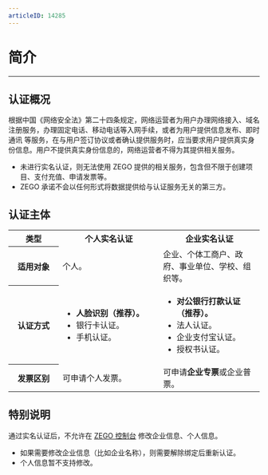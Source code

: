 ```yaml
---
articleID: 14285
---
```

# 简介

- - -

## 认证概况

根据中国《网络安全法》第二十四条规定，网络运营者为用户办理网络接入、域名注册服务，办理固定电话、移动电话等入网手续，或者为用户提供信息发布、即时通讯 等服务，在与用户签订协议或者确认提供服务时，应当要求用户提供真实身份信息。用户不提供真实身份信息的，网络运营者不得为其提供相关服务。

<div class="mk-warning">

- 未进行实名认证，则无法使用 ZEGO 提供的相关服务，包含但不限于创建项目、支付充值、申请发票等。
- ZEGO 承诺不会以任何形式将数据提供给与认证服务无关的第三方。
</div>


## 认证主体

<table>
  <colgroup>
    <col width="20%">
    <col width="40%">
    <col width="40%">
  </colgroup>
  <tbody><tr>
    <th>类型</th>
    <th>个人实名认证</th>
    <th>企业实名认证</th>
  </tr>
  <tr>
    <th>适用对象</th>
    <td>个人。</td>
    <td>企业、个体工商户、政府、事业单位、学校、组织等。</td>
  </tr>
  <tr>
    <th>认证方式</th>
    <td><ul><li><b>人脸识别（推荐）。</b></li><li>银行卡认证。</li><li>手机认证。</li></ul></td>
    <td><ul><li><b>对公银行打款认证（推荐）。</b></li><li>法人认证。</li><li>企业支付宝认证。</li><li>授权书认证。</li></ul></td>
  </tr>
  <tr>
    <th>发票区别</th>
    <td>可申请个人发票。</td>
    <td>可申请<b>企业专票</b>或企业普票。</td>
  </tr>
</tbody></table>


## 特别说明

通过实名认证后，不允许在 [ZEGO 控制台](https://console.zego.im) 修改企业信息、个人信息。

<div class="mk-hint">

- 如果需要修改企业信息（比如企业名称），则需要解除绑定后重新认证。
- 个人信息暂不支持修改。
</div>
